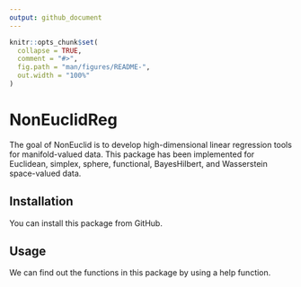 ```yaml
---
output: github_document
---
```


<!-- README.md is generated from README.Rmd. Please edit that file -->

```r
knitr::opts_chunk$set(
  collapse = TRUE,
  comment = "#>",
  fig.path = "man/figures/README-",
  out.width = "100%"
)
```

# NonEuclidReg

The goal of NonEuclid is to develop high-dimensional linear regression
tools for manifold-valued data. This package has been implemented for
Euclidean, simplex, sphere, functional, BayesHilbert, and Wasserstein
space-valued data.

## Installation

You can install this package from GitHub.

## Usage

We can find out the functions in this package by using a help function.

